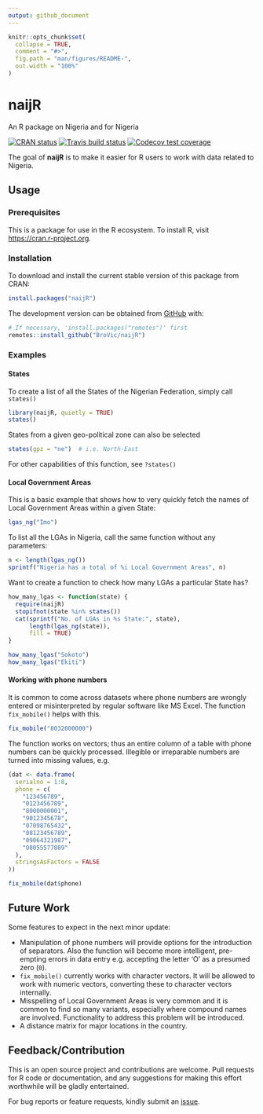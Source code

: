 ---
output: github_document
---

<!-- README.md is generated from README.Rmd. Please edit that file -->

```{r, include = FALSE}
knitr::opts_chunk$set(
  collapse = TRUE,
  comment = "#>",
  fig.path = "man/figures/README-",
  out.width = "100%"
)
```
# naijR
An R package on Nigeria and for Nigeria  

<!-- badges: start -->
[![CRAN status](https://www.r-pkg.org/badges/version/naijR)](https://cran.r-project.org/package=naijR)
[![Travis build status](https://travis-ci.org/BroVic/naijR.svg?branch=master)](https://travis-ci.org/BroVic/naijR)
[![Codecov test coverage](https://codecov.io/gh/BroVic/naijR/branch/master/graph/badge.svg)](https://codecov.io/gh/BroVic/naijR?branch=master)
<!-- badges: end -->

The goal of **naijR** is to make it easier for R users to work with data related to Nigeria.

## Usage
### Prerequisites
This is a package for use in the R ecosystem. To install R, visit <https://cran.r-project.org>.

### Installation
To download and install the current stable version of this package from CRAN:

```{r cran-install, eval=FALSE}
install.packages("naijR")
```

The development version can be obtained from [GitHub](https://github.com/BroVic/naijR) with:

``` {r install, eval = FALSE}
# If necessary, 'install.packages("remotes")' first
remotes::install_github("BroVic/naijR")
```

### Examples
#### States
To create a list of all the States of the Nigerian Federation, simply call `states()`

```{r}
library(naijR, quietly = TRUE)
states()
```

States from a given geo-political zone can also be selected

```{r}
states(gpz = "ne")  # i.e. North-East
```

For other capabilities of this function, see `?states()`

#### Local Government Areas
This is a basic example that shows how to very quickly fetch the names of Local Government Areas within a given State:

```{r example}
lgas_ng("Imo")
```

To list all the LGAs in Nigeria, call the same function without any parameters:

```{r}
n <- length(lgas_ng())
sprintf("Nigeria has a total of %i Local Government Areas", n)
```

Want to create a function to check how many LGAs a particular State has?

```{r}
how_many_lgas <- function(state) {
  require(naijR)
  stopifnot(state %in% states())
  cat(sprintf("No. of LGAs in %s State:", state),
      length(lgas_ng(state)),
      fill = TRUE)
}

how_many_lgas("Sokoto")
how_many_lgas("Ekiti")
```

#### Working with phone numbers
It is common to come across datasets where phone numbers are wrongly entered or misinterpreted by regular software like MS Excel. The function `fix_mobile()` helps with this.

```{r mobile}
fix_mobile("8032000000")
```

The function works on vectors; thus an entire column of a table with phone numbers can be quickly processed. Illegible or irreparable numbers are turned into missing values, e.g.

```{r mobile_vectorized_1}
(dat <- data.frame(
  serialno = 1:8,
  phone = c(
    "123456789",
    "0123456789",
    "8000000001",
    "9012345678",
    "07098765432",
    "08123456789",
    "09064321987",
    "O8055577889"
  ),
  stringsAsFactors = FALSE
))
```

```{r mobile_vectorized_2}
fix_mobile(dat$phone)
```

## Future Work
Some features to expect in the next minor update:

- Manipulation of phone numbers will provide options for the introduction of separators. Also the function will become more intelligent, pre-empting errors in data entry e.g. accepting the letter 'O' as a presumed zero (`0`).
- `fix_mobile()` currently works with character vectors. It will be allowed to work with numeric vectors, converting these to character vectors internally.
- Misspelling of Local Government Areas is very common and it is common to find so many variants, especially where compound names are involved. Functionality to address this problem will be introduced.
- A distance matrix for major locations in the country.

## Feedback/Contribution
This is an open source project and contributions are welcome. Pull requests for R code or documentation, and any suggestions for making this effort worthwhile will be gladly entertained.

For bug reports or feature requests, kindly submit an [issue](https://github.com/BroVic/naijR/issues/new).
